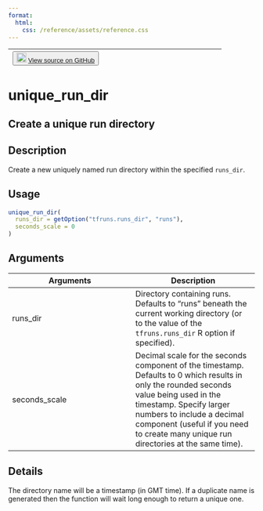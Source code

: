 ```yaml
---
format:
  html:
    css: /reference/assets/reference.css
---
```


| <button class="button"> ![](/reference/assets/GitHub-Mark-32px.png){width="20"} [View source on GitHub](https://github.com/rstudio/tfruns//blob/main/R/run_dir.R#L52) </button> |
|:------------------------------:|:--------------------------------------:|

# unique_run_dir

## Create a unique run directory

## Description
Create a new uniquely named run directory within the specified `runs_dir`. 


## Usage
```r
unique_run_dir( 
  runs_dir = getOption("tfruns.runs_dir", "runs"), 
  seconds_scale = 0 
) 
```

## Arguments
|Arguments|Description|
|---|---|
| runs_dir | Directory containing runs. Defaults to "runs" beneath the current working directory (or to the value of the `tfruns.runs_dir` R option if specified). |
| seconds_scale | Decimal scale for the seconds component of the timestamp. Defaults to 0 which results in only the rounded seconds value being used in the timestamp. Specify larger numbers to include a decimal component (useful if you need to create many unique run directories at the same time). |

## Details
The directory name will be a timestamp (in GMT time). If a duplicate name is generated then the function will wait long enough to return a unique one. 






